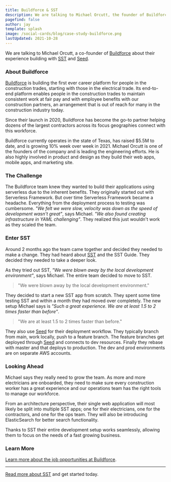 ```yaml
---
title: Buildforce & SST
description: We are talking to Michael Orcutt, the founder of Buildforce about their experience building with SST and Seed.
pagefind: false
author: jay
template: splash
image: /social-cards/blog/case-study-buildforce.png
lastUpdated: 2021-10-28
---
```


We are talking to Michael Orcutt, a co-founder of [Buildforce](https://buildforce.com) about their experience building with [SST](/) and [Seed](https://seed.run).

### About Buildforce

[Buildforce](https://buildforce.com) is building the first ever career platform for people in the construction trades, starting with those in the electrical trade. Its end-to-end platform enables people in the construction trades to maintain consistent work at fair pay and with employee benefits with our construction partners, an arrangement that is out of reach for many in the construction industry today.

Since their launch in 2020, Buildforce has become the go-to partner helping dozens of the largest contractors across its focus geographies connect with this workforce.

Buildforce currently operates in the state of Texas, has raised $5.5M to date, and is growing 10% week over week in 2021. Michael Orcutt is one of the founders of the company and is leading the  engineering efforts. He is also highly involved in product and design as they build their web apps, mobile apps, and marketing site.

### The Challenge

The Buildforce team knew they wanted to build their applications using serverless due to the inherent benefits. They originally started out with Serverless Framework. But over time Serverless Framework became a headache. Everything from the deployment process to testing was cumbersome. _"We felt we were slow, velocity was down as the speed of development wasn't great"_, says Michael. _"We also found creating infrastructure in YAML challenging"_. They realized this just wouldn't work as they scaled the team.

### Enter SST

Around 2 months ago the team came together and decided they needed to make a change. They had heard about [SST](/) and the SST Guide. They decided they needed to take a deeper look.

As they tried out SST, _"We were blown away by the local development environment"_, says Michael. The entire team decided to move to SST.

> "We were blown away by the local development environment."

They decided to start a new SST app from scratch. They spent some time testing SST and within a month they had moved over completely. The new setup Michael says is _"Such a great experience. We are at least 1.5 to 2 times faster than before"_.

> "We are at least 1.5 to 2 times faster than before."

They also use [Seed](https://seed.run) for their deployment workflow. They typically branch from main, work locally, push to a feature branch. The feature branches get deployed through [Seed](https://seed.run) and connects to dev resources. Finally they rebase with master and that deploys to production. The dev and prod environments are on separate AWS accounts.

### Looking Ahead

Michael says they really need to grow the team. As more and more electricians are onboarded, they need to make sure every construction worker has a great experience and our operations team has the right tools to manage our workforce.

From an architecture perspective, their single web application will most likely be split into multiple SST apps; one for their electricians, one for the contractors, and one for the ops team. They will also be introducing ElasticSearch for better search functionality.

Thanks to SST their entire development setup works seamlessly, allowing them to focus on the needs of a fast growing business.

### Learn More

[Learn more about the job opportunities at Buildforce](https://joinbuildforce.recruitee.com).

---

[Read more about SST](/) and get started today.
